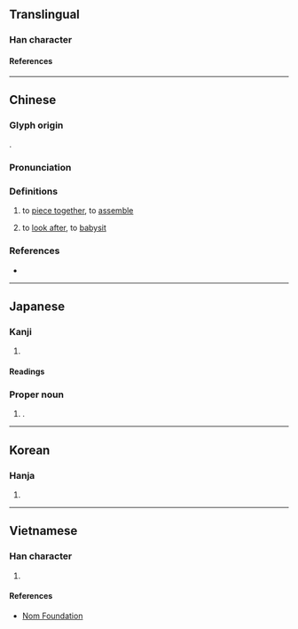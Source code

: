 {{also|凑|溱}}
{{character info}}
==Translingual==

===Han character===
{{Han char|rn=85|rad=水|as=09|sn=12|four=35134|canj=EQKK|ids=⿰氵奏}}

====References====
{{Han ref|kx=0636.220|dkj=17822|dj=1043.200|hdz=31666.090|uh=6E4A}}

----

==Chinese==
{{zh-forms|t2=凑|s=凑}}

===Glyph origin===
{{Han etym}}
{{Han compound|水|alt1=氵|奏|ls=psc|c1=s|c2=p}}.

===Pronunciation===
{{zh-pron
|m=còu
|dg=цу3
|c=cau3
|c-t=ceu1
|md=cháiu
|mn=chhàu/qz:chhò/xm,zz:chhò͘
|mn_note=chhàu - vernacular; chhò/chhò͘ - literary
|mn-t=cou3
|w=2tsheu
|mc=y
|oc=y
|ma=Zh-còu.ogg
|cat=v
}}

===Definitions===
{{zh-hanzi}}

# to [[piece together]], to [[assemble]]
# {{lb|zh|Cantonese}} to [[look after]], to [[babysit]]
#: {{zh-usex|我 係 阿婆 湊 大。|I was raised by my grandma.|C}}

===References===
* {{R:yue:Hanzi}}

{{zh-cat|Intermediate}}

----

==Japanese==

===Kanji===
{{ja-kanji|grade=|rs=水09}}

# {{rfdef|ja|sort=水09}}

====Readings====
{{ja-readings
|goon=す
|kanon=そう<そう
|kun=みなと-, あつ-まる
}}

===Proper noun===
{{ja-pos|proper|みなと}}

# {{surname|ja|sort=みなと}}.

----

==Korean==

===Hanja===
{{ko-hanja|주}}

# {{rfdef|ko|sort=水09}}

----

==Vietnamese==

===Han character===
{{vi-readings|rs=水09|reading=tấu}}

# {{rfdef|vi|sort=水09}}

====References====
* [http://nomfoundation.org/common/nom_details.php?codepoint=6e4a Nom Foundation]